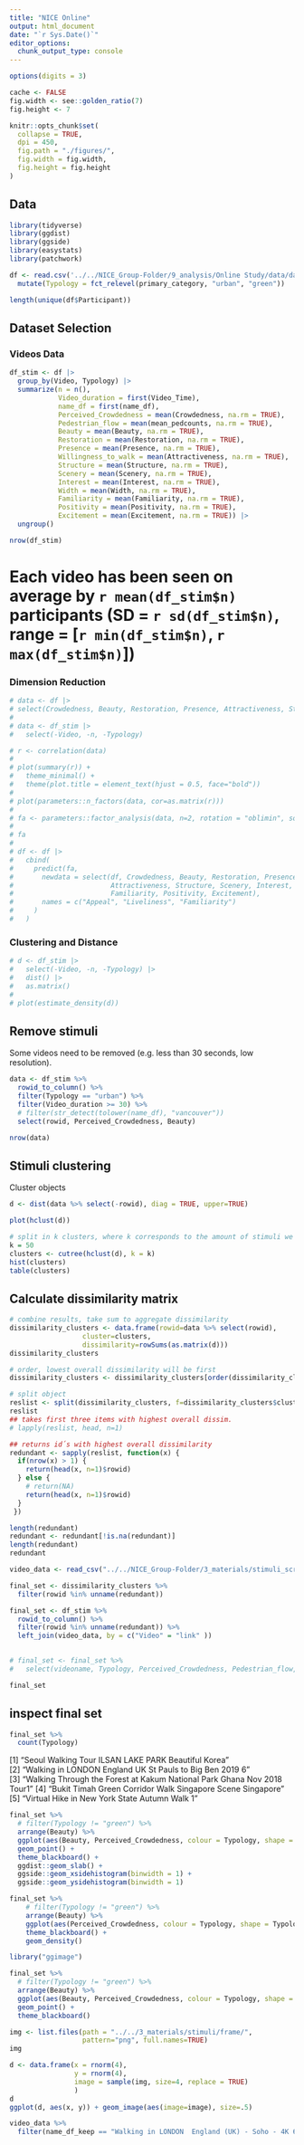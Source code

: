 ```yaml
---
title: "NICE Online"
output: html_document
date: "`r Sys.Date()`"
editor_options: 
  chunk_output_type: console
---
```


```r
options(digits = 3)

cache <- FALSE
fig.width <- see::golden_ratio(7)
fig.height <- 7

knitr::opts_chunk$set(
  collapse = TRUE,
  dpi = 450,
  fig.path = "./figures/",
  fig.width = fig.width,
  fig.height = fig.height
)
```

## Data

```r
library(tidyverse)
library(ggdist)
library(ggside)
library(easystats)
library(patchwork)
```


```r

df <- read.csv('../../NICE_Group-Folder/9_analysis/Online Study/data/data_pruned_for_analysis_2022-09-14.csv') |> 
  mutate(Typology = fct_relevel(primary_category, "urban", "green"))

length(unique(df$Participant))

```

## Dataset Selection

### Videos Data

```r
df_stim <- df |>
  group_by(Video, Typology) |>
  summarize(n = n(),
            Video_duration = first(Video_Time),
            name_df = first(name_df),
            Perceived_Crowdedness = mean(Crowdedness, na.rm = TRUE),
            Pedestrian_flow = mean(mean_pedcounts, na.rm = TRUE),
            Beauty = mean(Beauty, na.rm = TRUE),
            Restoration = mean(Restoration, na.rm = TRUE),
            Presence = mean(Presence, na.rm = TRUE),
            Willingness_to_walk = mean(Attractiveness, na.rm = TRUE),
            Structure = mean(Structure, na.rm = TRUE),
            Scenery = mean(Scenery, na.rm = TRUE),
            Interest = mean(Interest, na.rm = TRUE),
            Width = mean(Width, na.rm = TRUE),
            Familiarity = mean(Familiarity, na.rm = TRUE),
            Positivity = mean(Positivity, na.rm = TRUE),
            Excitement = mean(Excitement, na.rm = TRUE)) |>
  ungroup()

nrow(df_stim)

```

# Each video has been seen on average by `r mean(df_stim$n)` participants (SD = `r sd(df_stim$n)`, range = [`r min(df_stim$n)`, `r max(df_stim$n)`]) 

### Dimension Reduction

```r
# data <- df |>
# select(Crowdedness, Beauty, Restoration, Presence, Attractiveness, Structure, Scenery, Interest, Width, Familiarity, Positivity, Excitement)
# 
# data <- df_stim |>
#   select(-Video, -n, -Typology)
```


```r
# r <- correlation(data)
# 
# plot(summary(r)) +
#   theme_minimal() +
#   theme(plot.title = element_text(hjust = 0.5, face="bold"))
# 
# plot(parameters::n_factors(data, cor=as.matrix(r)))
# 
# fa <- parameters::factor_analysis(data, n=2, rotation = "oblimin", sort=TRUE)
# 
# fa
# 
# df <- df |>
#   cbind(
#     predict(fa,
#       newdata = select(df, Crowdedness, Beauty, Restoration, Presence,
#                        Attractiveness, Structure, Scenery, Interest, Width,
#                        Familiarity, Positivity, Excitement),
#       names = c("Appeal", "Liveliness", "Familiarity")
#     )
#   )

```

### Clustering and Distance {.tabset}

```r
# d <- df_stim |>
#   select(-Video, -n, -Typology) |>
#   dist() |>
#   as.matrix()
# 
# plot(estimate_density(d))
```


## Remove stimuli
Some videos need to be removed (e.g. less than 30 seconds, low resolution).

```r

data <- df_stim %>% 
  rowid_to_column() %>% 
  filter(Typology == "urban") %>% 
  filter(Video_duration >= 30) %>% 
  # filter(str_detect(tolower(name_df), "vancouver"))
  select(rowid, Perceived_Crowdedness, Beauty) 

nrow(data)
```

## Stimuli clustering
Cluster objects

```r

d <- dist(data %>% select(-rowid), diag = TRUE, upper=TRUE)

plot(hclust(d))

# split in k clusters, where k corresponds to the amount of stimuli we want at the new study
k = 50
clusters <- cutree(hclust(d), k = k)
hist(clusters)
table(clusters)
```

## Calculate dissimilarity matrix
```r

# combine results, take sum to aggregate dissimilarity
dissimilarity_clusters <- data.frame(rowid=data %>% select(rowid),
                  cluster=clusters,
                  dissimilarity=rowSums(as.matrix(d)))
dissimilarity_clusters

# order, lowest overall dissimilarity will be first
dissimilarity_clusters <- dissimilarity_clusters[order(dissimilarity_clusters$dissimilarity), ]

# split object
reslist <- split(dissimilarity_clusters, f=dissimilarity_clusters$cluster)
reslist
## takes first three items with highest overall dissim.
# lapply(reslist, head, n=1)

## returns id´s with highest overall dissimilarity
redundant <- sapply(reslist, function(x) {
  if(nrow(x) > 1) {
    return(head(x, n=1)$rowid)
  } else {
    # return(NA)
    return(head(x, n=1)$rowid)
  }
 })

length(redundant)
redundant <- redundant[!is.na(redundant)]
length(redundant)
redundant
```

```r

video_data <- read_csv("../../NICE_Group-Folder/3_materials/stimuli_scripts/final_set_with_testing_groups_typology_220914.csv")

final_set <- dissimilarity_clusters %>% 
  filter(rowid %in% unname(redundant))

final_set <- df_stim %>% 
  rowid_to_column() %>% 
  filter(rowid %in% unname(redundant)) %>% 
  left_join(video_data, by = c("Video" = "link" ))

  
# final_set <- final_set %>% 
#   select(videoname, Typology, Perceived_Crowdedness, Pedestrian_flow, Beauty, Structure, Interest)

final_set
```

## inspect final set

```r

final_set %>% 
  count(Typology)

```
[1] "Seoul Walking Tour  ILSAN LAKE PARK  Beautiful Korea"                   
[2] "Walking in LONDON  England UK  St Pauls to Big Ben 2019    6"           
[3] "Walking Through the Forest at Kakum National Park  Ghana Nov 2018 Tour1"
[4] "Bukit Timah Green Corridor Walk  Singapore Scene  Singapore"            
[5] "Virtual Hike in New York State  Autumn Walk 1"   

```r

final_set %>% 
  # filter(Typology != "green") %>% 
  arrange(Beauty) %>% 
  ggplot(aes(Beauty, Perceived_Crowdedness, colour = Typology, shape = Typology)) +
  geom_point() +
  theme_blackboard() +
  ggdist::geom_slab() +
  ggside::geom_xsidehistogram(binwidth = 1) +
  ggside::geom_ysidehistogram(binwidth = 1)

```

```r
final_set %>% 
    # filter(Typology != "green") %>% 
    arrange(Beauty) %>% 
    ggplot(aes(Perceived_Crowdedness, colour = Typology, shape = Typology)) +
    theme_blackboard() +
    geom_density()
```

```r
library("ggimage")

final_set %>% 
  # filter(Typology != "green") %>% 
  arrange(Beauty) %>% 
  ggplot(aes(Beauty, Perceived_Crowdedness, colour = Typology, shape = Typology)) +
  geom_point() +
  theme_blackboard() 
```

```r
img <- list.files(path = "../../3_materials/stimuli/frame/",
                  pattern="png", full.names=TRUE)
img

d <- data.frame(x = rnorm(4),
                y = rnorm(4),
                image = sample(img, size=4, replace = TRUE)
                )
d
ggplot(d, aes(x, y)) + geom_image(aes(image=image), size=.5)

```

```r
video_data %>% 
  filter(name_df_keep == "Walking in LONDON  England (UK) - Soho - 4K 60fps (UHD) (1080p)mp4_12")
```


